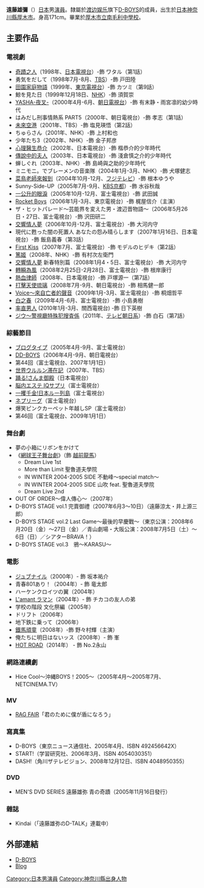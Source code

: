 {{BLP unsourced|time=2021-11-18T12:05:05+00:00}}
{{藝人
| 姓名     = 遠藤雄弥
| 類型     = 男演員
| 圖片     = 
| 圖片尺寸 = 
| 圖片簡介 = 
| 原名     = 
| 外文名   = 
| 外文     = 
| 綽號     = 
| 其他藝名 = 
| 國籍     = 日本
| 出生日期 = {{birth date and age|1987|3|20}}
| 出生地點 = {{JPN}}[[神奈川縣|神奈川縣]]
| 逝世日期 = 
| 逝世地點 = 
| 職業     = [[演員|演員]]
| 語言     = 
| 出道日期 =  1998年 
| 經紀公司 = [[渡边娱乐|渡边娱乐]]
}}
{{japanese|japanese=遠藤 雄弥|kana=えんどう ゆうや|romaji= Endo Yuya }}
'''遠藤雄彌'''（{{bd|1987年|3月20日|}}）[[日本|日本]]男[[演員|演員]]。隸屬於[[渡边娱乐|渡边娱乐]]旗下[[D-BOYS|D-BOYS]]的成員，出生於[[日本|日本]][[神奈川縣|神奈川縣]][[厚木市|厚木市]]。身高171cm。畢業於[[厚木市立南毛利中學校|厚木市立南毛利中學校]]。

== 主要作品 ==
=== 電視劇 ===
* [[奇蹟之人|奇蹟之人]]（1998年、[[日本電視台|日本電視台]]）-飾 ワタル（第1話）
* 勇気をだして（1998年7月-8月、[[東京放送|TBS]]）-飾 戸田陸
* [[田園家庭物語|田園家庭物語]]（1999年、[[東京電視台|東京電視台]]）-飾 カツミ（第9話）
* 鯨を見た日（1999年12月18日、[[日本放送協会|NHK]]）-飾 須賀崇
* [[YASHA-夜叉-|YASHA-夜叉-]]（2000年4月-6月、[[朝日電視台|朝日電視台]]）-飾 有末静・雨宮凛的幼少時代
* はみだし刑事情熱系 PART5（2000年、朝日電視台）-飾 孝志（第1話）
* [[未來空港|未來空港]]（2001年、TBS）-飾 塩見瑛悟（第2話）
* ちゅらさん（2001年、NHK）-飾 上村和也
* 少年たち3（2002年、NHK）-飾 金子邦彦
* [[心理醫生恭介|心理醫生恭介]]（2002年、日本電視台）-飾 楷恭介的少年時代
* [[傳說中的夫人|傳說中的夫人]]（2003年、日本電視台）-飾 淺倉慎之介的少年時代
* 蝉しぐれ（2003年、NHK）-飾 島崎與之助的少年時代
* ミニモニ。でブレーメンの音楽隊（2004年1月-3月、NHK）-飾 犬塚健志 
* [[菜鳥老師來報到|菜鳥老師來報到]]（2004年10月-12月、[[フジテレビジョン|フジテレビ]]）-飾 根本ゆうや
* Sunny-Side-UP（2005年7月-9月、[[京都放送|KBS京都]]）-飾 水谷秋哉
* [[一公升的眼淚_(電視劇)|一公升的眼淚]]（2005年10月-12月、富士電視台）-飾 武田誠
* [[Rocket_Boys|Rocket Boys]]（2006年1月-3月、東京電視台）-飾 梶屋信介（主演）
* ザ・ヒットパレード〜芸能界を変えた男・渡辺晋物語〜（2006年5月26日・27日、富士電視台）-飾 沢田研二
* [[交響情人夢_(電視劇)|交響情人夢]]（2006年10月-12月、富士電視台）-飾 大河内守
* 現代に甦った闇の死置人 あなたの怨み晴らします（2007年1月16日、日本電視台）-飾 飯島義春（第3話）
* [[初吻_(日劇)|First Kiss]]（2007年7月、富士電視台）-飾 モデルのヒデキ（第2話）
* [[篤姬_(電視劇)|篤姬]]（2008年、NHK）-飾 有村次左衛門
* [[交響情人夢_(電視劇)|交響情人夢]] 新春特別篇（2008年1月4・5日、富士電視台）-飾 大河内守
* [[轉瞬為風|轉瞬為風]]（2008年2月25日-2月28日、富士電視台）-飾 根岸康行
* [[熱血律師|熱血律師]]（2008年、日本電視台）-飾 戸塚源一（第7話）
* [[打擊天使琉璃|打擊天使琉璃]]（2008年7月-9月、朝日電視台）-飾 相馬健一郎 
* [[Voice～來自亡者的聲音|Voice～來自亡者的聲音]]（2009年1月-3月、富士電視台）-飾 桐畑哲平
* [[白之春|白之春]]（2009年4月-6月、富士電視台）-飾 小島勇樹
* [[率直男人|率直男人]] (2010年1月-3月、關西電視台) -飾 日下英樹
* [[ジウ～警視廳特殊犯搜査係|ジウ～警視廳特殊犯搜査係]]（2011年、[[テレビ朝日系|テレビ朝日系]]）-飾 白石（第7話）

===綜藝節目===
*[[ブログタイプ|ブログタイプ]]（2005年4月-9月、富士電視台）
*[https://web.archive.org/web/20060820072032/http://www.tv-asahi.co.jp/dd-boys/   DD-BOYS]（2006年4月-9月、朝日電視台）
*第44回{{tsl|ja| 新春かくし芸大会|}}（富士電視台、2007年1月1日）
*[[世界ウルルン滞在記|世界ウルルン滞在記]]（2007年、TBS）
*[[踊る!さんま御殿|踊る!さんま御殿]]（日本電視台）
*[[脳内エステ_IQサプリ|脳内エステ IQサプリ]]（富士電視台）
*[[一攫千金!日本ルー列島|一攫千金!日本ルー列島]]（富士電視台）
*[[ネプリーグ|ネプリーグ]]（富士電視台）
*爆笑ピンクカーペット年越しSP（富士電視台）
*第46回{{tsl|ja| 新春かくし芸大会|}}（富士電視台、2009年1月1日）

=== 舞台劇 ===
*夢の小箱にリボンをかけて
*《[[網球王子舞台劇|網球王子舞台劇]]》（飾 [[網球王子人物列表#青春學園(SEIGAKU)|越前龍馬]]）
** Dream Live 1st
** More than Limit 聖魯道夫學院
** IN WINTER 2004-2005 SIDE 不動峰～special match～
** IN WINTER 2004-2005 SIDE 山吹 feat. 聖魯道夫學院
** Dream Live 2nd
*OUT OF ORDER～偉人傳心～（2007年）
*D-BOYS STAGE vol.1 完賣御禮（2007年6月3～10日）（遠藤涼太・井上源三郎）
* D-BOYS STAGE vol.2 Last Game～最後的早慶戰～（東京公演：2008年6月20日（金）～27日（金）／青山劇場・大阪公演：2008年7月5日（土）～6日（日）／シアターBRAVA！）
*D-BOYS STAGE vol.3　鴉～KARASU～

===電影===
*[[ジュブナイル(映画)|ジュブナイル]]（2000年）- 飾 坂本祐介
*青春801あり！（2004年）- 飾 竜太郎
*ハーケンクロイツの翼（2004年）
*[[L'amant_ラマン|L'amant ラマン]]（2004年）- 飾 チカコの友人の弟
*学校の階段 文化祭編（2005年）
*ドリフト（2006年）
*地下鉄に乗って（2006年）
*[[鐵馬頑童|鐵馬頑童]]（2008年）-飾 野々村輝（主演）
*俺たちに明日はないッス（2008年）- 飾 峯
*[[Hot_Road_(電影)|HOT ROAD]]（2014年） - 飾 No.2永山

===網路連續劇===
* Hice Cool～沖縄BOYS！2005～（2005年4月～2005年7月、NETCINEMA.TV）

=== MV===
*[[RAG_FAIR|RAG FAIR]]「君のために僕が盾になろう」

=== 寫真集 ===
*D-BOYS（東京ニュース通信社、2005年4月、ISBN 492456642X）
*START!（学習研究社、2006年3月、ISBN 4054030351）
*DASH!（角川ザテレビジョン、2008年12月12日、ISBN 4048950355）

=== DVD ===
*MEN'S DVD SERIES 遠藤雄弥 青の奇蹟（2005年11月16日發行）

=== 雜誌 ===
*Kindai（「遠藤雄弥のD-TALK」連載中）

==外部連結==
* [http://www.d-boys.com/index.php/ D-BOYS] {{Wayback|url=http://www.d-boys.com/index.php/ |date=20191203154848 }} 
*[https://web.archive.org/web/20120820035817/http://blog.watanabepro.co.jp/endoyuya/ Blog]

{{DEFAULTSORT:Endo Yuya}}
[[Category:日本男演員|Category:日本男演員]]
[[Category:神奈川縣出身人物|Category:神奈川縣出身人物]]